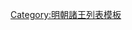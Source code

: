 {{ming|title=明朝和川國諸王|ed=和川國|head=[[天顺 (明朝)|天順]]三年（[[1459年]]）封。|
{{ming/title}}
{{ming/list|和川悼僖王|[[朱成鏝]]|朱仕㙻、庶四子|[[1459年]]—[[1478年]]|天順三年封。[[成化]]十四年薨。}}
{{ming/list|和川宣懿王|[[朱聰潪]]|朱成鏝、嫡一子|[[1480年]]—[[1505年]]|成化十六年襲封。[[弘治 (明朝)|弘治]]十八年薨。}}
{{ming/list|和川恭惠王|[[朱俊㰍]]|朱聰潪、嫡一子|[[1509年]]—[[1542年]]|[[正德 (明朝)|正德]]四年襲封。[[嘉靖]]二十一年薨。}}
{{ming/list|和川榮康王|[[朱充烰]]|朱俊㰍、嫡一子|[[1545年]]—[[1546年]]|嘉靖二十四年襲封。二十五年薨。}}
{{ming/list|和川昭順王|[[朱廷城]]|朱充烰、庶一子|[[1550年]]—[[1580年]]|嘉靖二十九年襲封。[[萬曆]]八年薨。}}
{{ming/list|和川端簡王|[[朱鼐䤤]]|朱廷城、庶一子|[[1587年]]—[[1606年]]|萬曆十五年襲封。三十四年薨。}}
{{ming/list|和川王|[[朱鼎𰛕|朱鼎{{僻字|𰛕|⿱𣄼水}}]]|朱鼐䤤、嫡一子|[[1610年]]|萬曆十九年封[[长子 (封号)|長子]]。三十八年襲封，同年薨。}}
{{ming/list|和川王|[[朱彝橝]]|朱鼎{{僻字|𰛕|⿱𣄼水}}、庶一子|[[1610年]]—[[1632年]]|萬曆三十三年封[[长孙 (封号)|長孫]]，三十八年襲封。[[崇禎]]五年二月薨。}}
}}<noinclude>
[[Category:明朝諸王列表模板]]
</noinclude>